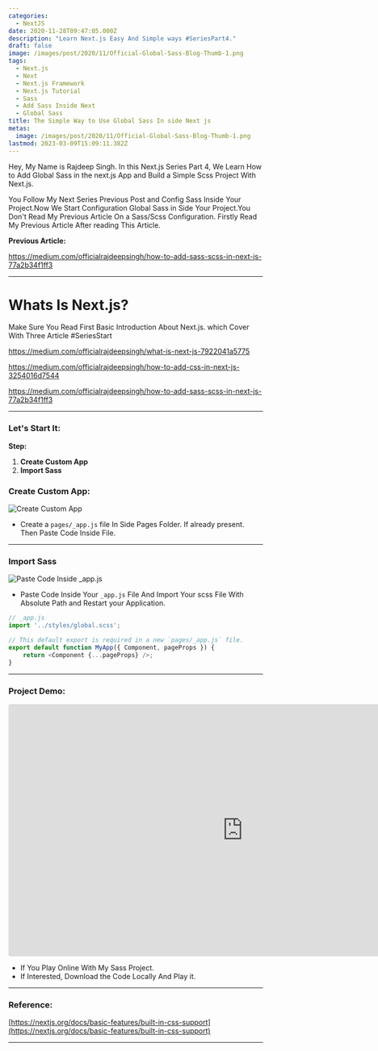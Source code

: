 ```yaml
---
categories:
  - NextJS
date: 2020-11-28T09:47:05.000Z
description: "Learn Next.js Easy And Simple ways #SeriesPart4."
draft: false
image: /images/post/2020/11/Official-Global-Sass-Blog-Thumb-1.png
tags:
  - Next.js
  - Next
  - Next.js Framework
  - Next.js Tutorial
  - Sass
  - Add Sass Inside Next
  - Global Sass
title: The Simple Way to Use Global Sass In side Next js
metas:
  image: /images/post/2020/11/Official-Global-Sass-Blog-Thumb-1.png
lastmod: 2023-03-09T15:09:11.382Z
---
```


Hey, My Name is Rajdeep Singh. In this Next.js Series Part 4, We Learn How to
Add Global Sass in the next.js App and Build a Simple Scss Project With Next.js.

You Follow My Next Series Previous Post and Config Sass Inside Your Project.Now
We Start Configuration Global Sass in Side Your Project.You Don't Read My
Previous Article On a Sass/Scss Configuration. Firstly Read My Previous Article
After reading This Article.

**Previous Article:**

https://medium.com/officialrajdeepsingh/how-to-add-sass-scss-in-next-js-77a2b34f1ff3

---

# Whats Is Next.js?

Make Sure You Read First Basic Introduction About Next.js. which Cover With
Three Article #SeriesStart

https://medium.com/officialrajdeepsingh/what-is-next-js-7922041a5775

https://medium.com/officialrajdeepsingh/how-to-add-css-in-next-js-3254016d7544

https://medium.com/officialrajdeepsingh/how-to-add-sass-scss-in-next-js-77a2b34f1ff3

---

### Let's Start It:

**Step:**

1. **Create Custom App**
2. **Import Sass**

### Create Custom App:

![Create Custom App](/images/post/2020/11/Custom-App.png "Create Custom App")

- Create a `pages/_app.js` file In Side Pages Folder. If already present. Then
  Paste Code Inside File.

---

### Import Sass

![Paste Code Inside _app.js](/images/post/2020/11/Paste-Code-And-Import.png "Paste Code Inside _app.js")

- Paste Code Inside Your `_app.js` File And Import Your scss File With Absolute
  Path and Restart your Application.

```javascript
// _app.js
import '../styles/global.scss';

// This default export is required in a new `pages/_app.js` file.
export default function MyApp({ Component, pageProps }) {
	return <Component {...pageProps} />;
}
```

---

### Project Demo:

<iframe width="928" height="500" src="https://codesandbox.io/embed/add-global-scss-in-nextjs-p4t4b?file=/pages/_app.js" style=" height:500px; border:0; border-radius: 4px; overflow:hidden;" sandbox="allow-modals allow-forms allow-popups allow-scripts allow-same-origin"></iframe>

- If You Play Online With My Sass Project.
- If Interested, Download the Code Locally And Play it.

---

### Reference:

[https://nextjs.org/docs/basic-features/built-in-css-support](https://nextjs.org/docs/basic-features/built-in-css-support)

---
